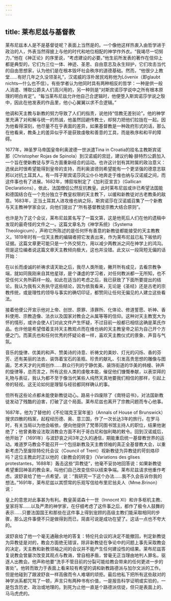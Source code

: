 ```yaml
---
---
---
```

title: 莱布尼兹与基督教
---




莱布尼兹本人是不是基督徒呢？表面上当然是的。一个像他这样热衷入由哲学进于政治的人，外表当然得披上与他的时代和地位相配的神学作外衣。“我竭尽一切努力，”他在《神正论》的序里说，“考虑建设的必要。”他生前所发表的著作在信仰上都是典型的，它们为三位一体、神迹、圣恩、自由意志及永生辩护，它们攻击当代的自由思想家，认为他们是在根本毁坏社会秩序的道德基础。然而，“他很少上教堂……有好几年之久没领圣礼”，汉诺威的淳朴居民戏称他为Lövenix（即glaubt nichts—什么也不信）。有些学者认为他同时具有两种相反的哲学：一种是供一般人消遣、博取公爵夫人们高兴用的，另一种则是“对斯宾诺莎学说中之所有根本原理的明白肯定”。“每当莱布尼兹允许他自己合逻辑时，他便堕入斯宾诺莎学说之彀中，因此在他发表的作品里，他小心翼翼以求不合逻辑。”

他调和天主教与新教的努力导致了人们的指责，说他持“信教无差别论”。他的神学里充满了对和解与统一的热诚，他虽然回避传教士，却努力把他们拉拢在一起。因为他看得深刻，他尽量不在乎表面的差异，如果基督教是一种政府形式的话，那么在他看来，教条上的差异似乎不是获致虔敬和善意的工具，而是秩序和和平的障碍。

1677年，神圣罗马帝国皇帝利奥波德一世派遣Tina in Croatia的挂名主教斯宾诺那（Christopher Rojas de Spinola）到汉诺威的宫廷，建议约翰·腓特烈公爵加入一个旨在使新教徒与罗马方面重新结合的运动。也许这计划有其附属的政治意义：选侯此时很希望能得到皇帝的支持，而利奥波德则希望能有一个更坚强的德意志联邦以对抗土耳其人。有一阵子斯宾诺莎风尘仆仆地奔走于维也纳与汉诺威之间，而这件事也有了进展。1682年，博叙埃制定了《加利亚宣言》（Gallican Declarations），依此，法国僧侣公然反抗教皇。此时莱布尼兹或许已希望法国能和德国结合在一个充分独立于教皇权限的天主教下，以缓和新教徒对古老教条的敌意。1683年，正当土耳其人进攻维也纳之际，斯宾诺莎在汉诺威召集了一个新教与天主教神学家会议，向他们提出了“所有基督教徒宗教大结合原则”。

也许是为了这个会议，莱布尼兹匿名写了一篇文第，这是他死后人们在他的遗稿中发现的最奇怪的文件之一。这篇文章名为《神学系统》（Systema Theologicum），声称它所陈述的是任何怀有善意的新教徒都能接受的天主教教义。1819年时有一位天主教的编辑者把它发表出来，作为莱布尼兹已私下皈依的证据。这篇文章更可能只是一个外交努力，用以减少两教派之间在神学上的鸿沟。但是这位编者说这篇文章天主教倾向极大，这也并没错。此文以一段简短无偏的话开始：

在以长而虔诚的祈祷求请天助之后，我尽人类所能，撇开所有成见，去看宗教争端，就如同我刚来自其他星球，是个谦虚的学习者，对任何教派都一无所知，也不受任何义务所羁绊一般。如此在适当的考虑之后，我已获致了下面所要提出的结论。我认为我有义务执守这些结论，因为依我看来，无论是《圣经》还是古老的宗教传统，或是理性的领导与事实的确切印证，都赞同让任何无偏见的人建立这些看法。



接着他便公开宣示他对上帝、创世、原罪、涤罪所、化体论、修道誓愿、祈神、香料使用、宗教造像、法衣以及国家对教会之从属等等的信仰。这种对天主教宽大为怀的情形，或许会使人们对此文件产生怀疑，不过目前一般都已相信这确是莱氏作品。也许他是希望借着支持天主教观点而在维也纳的天主教皇帝之前为自己开个方便之门。而莱氏也和任何优秀的怀疑论者一样，喜欢天主教仪式的景象、声音与气氛。

音乐的旋律、优美的和声、赞美诗的诗意、祈祷文的美妙、灯光的闪烁、香的芬芳、还有美丽的法衣、装饰着宝石的圣瓶、珍贵的献礼、引发高贵思想的雕像与图画，艺术天才的光辉创作……群众行列的宁静优美、装饰街道的华美的帏幔、钟声的旋律等，总而言之，所有这些人类的虔敬本能，催促他们慷慨奉献，以表崇拜的礼物与表征，我认为都不至于像当代某些人纯然天真地要我们相信的那样，引起上帝的轻视。这无论如何是理智与经验都同样确认的事。



但所有这些论点都未能使新教徒动心。路易十四废除了《南特诏书》，对法国新教徒发动了残酷的迫害，打破了这个局面。莱布尼兹也离开了宗教问题而专心他事。

1687年，他为了替他的《不伦瑞克王室年鉴》（Annals of House of Brunswick）搜求四散的档案，起程经历德、奥、意三国，作了一次长达3年的旅行。在罗马时，有关当局以为他会皈依，便向他提供了梵蒂冈图书馆主持人的职位，结果他谢绝了；他曾勇敢设法取消教会方面不利于哥白尼和伽利略的敕令。回到汉诺威后，他开始了（1691年）与波舒哀之间3年之久的通信，期能重启统一基督教世界的运动。难道罗马教会不能召开一个包括新教及天主教领袖的真正全基督教大会，以重新考虑乃至废除特伦托会议（Council of Trent）视新教徒为异教徒的苛刻烙印吗？这位主教此时正以他的《新教会的转变》（Variations des glises protestantes，1688年）轰击这些“异教徒”，他毫不妥协地回答说：如果新教徒希望重回神圣的教会来，叫他们自己改变信仰以结束争端。莱布尼兹请求他重作考虑。波舒哀给了他一点希望，说：“我研究一下这个办法……我不久会告诉你我的想法。”1691年，莱布尼兹以其惯常的乐观写信给布里尼翁夫人（Mme.Brinon）说：

皇上的意思对此事甚为有利。教皇英诺森十一世（Innocnt XI）和许多枢机主教、皇家将军……以及严肃的神学家，在仔细考虑了这件事之后，都作了极令人鼓舞的表示……只要法国国王和那些在这件事上得到宠顾的高级主教们能采取相同的步骤，那么这件事便不只是做得到而已，简直可说是成功在望了。这话一点也不夸大的。



波舒哀给了他一个毫无通融余地的答复：特伦托会议的决定不能撤回，判定新教徒为异教徒是对的，教会方面绝无错误，除非新教徒在争论中的问题上事先采取教会的决定，天主教和新教领袖之间的会议并不能产生任何建设性的结果。莱布尼兹答复说教会曾屡次改变其观点与教诲，曾自相矛盾，曾毫无正当理由地判人罪名，驱逐人出教会。他声称他要“洗手不管目前的分裂可能给教会带来的任何更进一步的害处”。他转而致力于表面上看来较有希望的调和新教路德派与加尔文派的工作。但是他碰到了跟波舒哀一样高傲而令人难堪的顽拒。最后他私下把所有这些敌对的神学派系都咒骂了一顿，声言只有两种书有价值，一是报告科学证明或实验的，一是包含历史、政治或地理的。到死为止他一直是个路德派信徒，但只是表面上的、马马虎虎的。